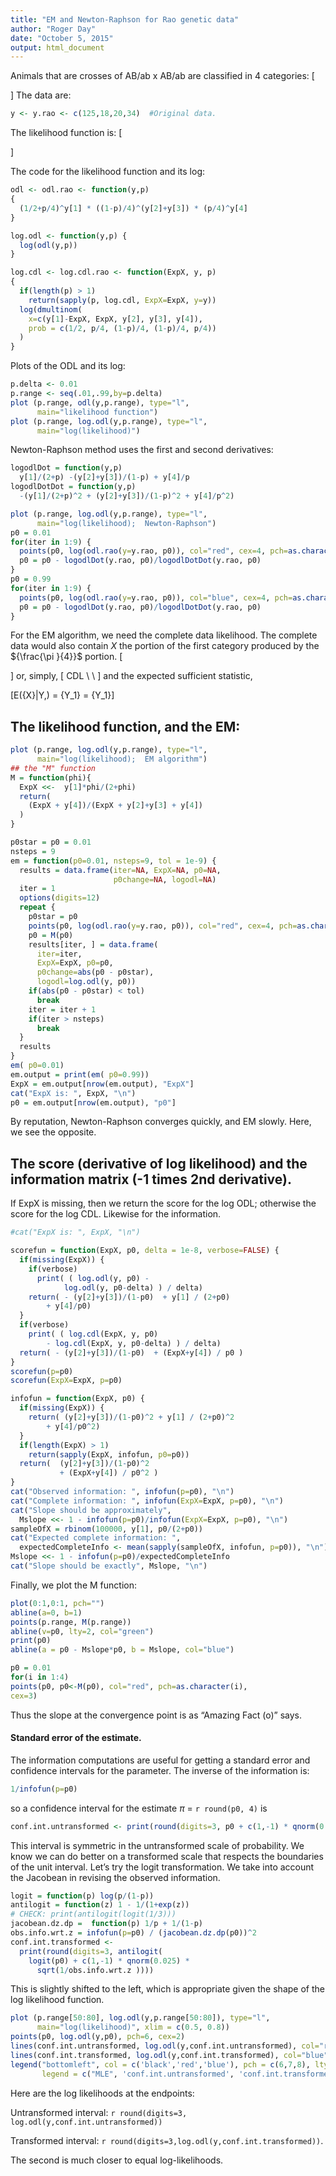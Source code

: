 ```yaml
---
title: "EM and Newton-Raphson for Rao genetic data"
author: "Roger Day"
date: "October 5, 2015"
output: html_document
---
```


Animals that are crosses of AB/ab x  AB/ab are classified in 4 categories: 
\[\begin{array}{*{20}{c}}
  Y&{Genotype}&{\Pr (category|\theta )}&{\Pr (category|\pi )} \\ 
  {125}&{AB}&{(3 - 2\theta  + {\theta ^2})/4}&{\frac{1}{2} + \frac{\pi }{4}} \\ 
  {18}&{Ab}&{(2\theta  - {\theta ^2})/4}&{\frac{1}{4} - \frac{\pi }{4}} \\ 
  {20}&{aB}&{(2\theta  - {\theta ^2})/4}&{\frac{1}{4} - \frac{\pi }{4}} \\ 
  {34}&{ab}&{(1 - 2\theta  + {\theta ^2})/4}&{\frac{\pi }{4}} 
\end{array}\]
The data are:
```r
y <- y.rao <- c(125,18,20,34)  #Original data.

```

The likelihood function is:
\[\begin{gathered}
  ODL \propto [Y|\pi ] \propto {\left( {\frac{1}{2} + \frac{\pi }{4}} \right)^{{Y_1}}}{\left( {\frac{1}{4} - \frac{\pi }{4}} \right)^{{Y_2} + {Y_3}}}{\left( {\frac{\pi }{4}} \right)^{{Y_4}}}  \\
  \quad \quad \quad \quad \quad \quad  \propto \sum\limits_{{X_1} = 0}^{{Y_1}} {\frac{{n!}}{{{X_1}!{X}!{Y_2}!{Y_3}!{Y_4}!}}{{\left( {\frac{1}{2}} \right)}^{{X_1}}}{{\left( {\frac{1}{4} - \frac{\pi }{4}} \right)}^{{Y_2} + {Y_3}}}{{\left( {\frac{\pi }{4}} \right)}^{{X} + {Y_4}}}}   \\
  \quad \quad \quad \quad = \sum\limits_{{X_1} = 0}^{{Y_1}} {\frac{{n!}}{{{X_1}!{X}!{Y_2}!{Y_3}!{Y_4}!}}CDL(\pi ;{X_1},{X},{Y_2},{Y_3},{Y_4})}   \\ 
\end{gathered} \]

The code for the likelihood function and its log:
```r
odl <- odl.rao <- function(y,p)
{
  (1/2+p/4)^y[1] * ((1-p)/4)^(y[2]+y[3]) * (p/4)^y[4] 
}

log.odl <- function(y,p) {
  log(odl(y,p))
}

log.cdl <- log.cdl.rao <- function(ExpX, y, p)
{
  if(length(p) > 1)
    return(sapply(p, log.cdl, ExpX=ExpX, y=y))
  log(dmultinom(
    x=c(y[1]-ExpX, ExpX, y[2], y[3], y[4]), 
    prob = c(1/2, p/4, (1-p)/4, (1-p)/4, p/4))
  )
}

```
Plots of the ODL and its log:
```r
p.delta <- 0.01
p.range <- seq(.01,.99,by=p.delta)
plot (p.range, odl(y,p.range), type="l",
      main="likelihood function")
plot (p.range, log.odl(y,p.range), type="l",
      main="log(likelihood)")

```

Newton-Raphson method uses the first and second derivatives:
```r
logodlDot = function(y,p)
  y[1]/(2+p) -(y[2]+y[3])/(1-p) + y[4]/p
logodlDotDot = function(y,p)
  -(y[1]/(2+p)^2 + (y[2]+y[3])/(1-p)^2 + y[4]/p^2)

plot (p.range, log.odl(y,p.range), type="l",
      main="log(likelihood);  Newton-Raphson")
p0 = 0.01
for(iter in 1:9) {
  points(p0, log(odl.rao(y=y.rao, p0)), col="red", cex=4, pch=as.character(iter))
  p0 = p0 - logodlDot(y.rao, p0)/logodlDotDot(y.rao, p0)
}
p0 = 0.99
for(iter in 1:9) {
  points(p0, log(odl.rao(y=y.rao, p0)), col="blue", cex=4, pch=as.character(iter))
  p0 = p0 - logodlDot(y.rao, p0)/logodlDotDot(y.rao, p0)
}
```

For the EM algorithm, we need  the complete data likelihood. The complete data would also contain $X$ the portion of the first category produced by the
${\frac{\pi }{4}}$ portion.
\[\begin{gathered}
  CDL = [X|\pi ] = \frac{{n!}}{{({Y_1} - X)!X!{Y_2}!{Y_3}!{Y_4}!}}{\left( {\frac{1}{2}} \right)^{{Y_1} - X}}{\left( {\frac{\pi }{4}} \right)^{{X}}}{\left( {\frac{1}{4} - \frac{\pi }{4}} \right)^{{Y_2} + {Y_3}}}{\left( {\frac{\pi }{4}} \right)^{{Y_4}}}  \\
\end{gathered} \]
or, simply,
\[
CDL \propto {\pi ^{{X} + {Y_4}}}{(1 - \pi )^{{Y_2} + {Y_3}}} \\
  \quad \quad \quad \quad  \\ 
\]
and the  expected sufficient statistic,

\[E({X}|Y,\pi ) = {Y_1}\frac{\pi / 4 }{{\pi / 4 + 1/2 }} = {Y_1}\frac{\pi }{{ \pi + 2 }}\]

## The likelihood function,  and the EM:
```r
plot (p.range, log.odl(y,p.range), type="l",
      main="log(likelihood);  EM algorithm")
## the "M" function 
M = function(phi){
  ExpX <<-  y[1]*phi/(2+phi) 
  return(
    (ExpX + y[4])/(ExpX + y[2]+y[3] + y[4])
  )
}

p0star = p0 = 0.01
nsteps = 9
em = function(p0=0.01, nsteps=9, tol = 1e-9) {
  results = data.frame(iter=NA, ExpX=NA, p0=NA,
                       p0change=NA, logodl=NA)
  iter = 1
  options(digits=12)
  repeat {
    p0star = p0
    points(p0, log(odl.rao(y=y.rao, p0)), col="red", cex=4, pch=as.character(iter))
    p0 = M(p0)
    results[iter, ] = data.frame(
      iter=iter, 
      ExpX=ExpX, p0=p0,
      p0change=abs(p0 - p0star), 
      logodl=log.odl(y, p0))
    if(abs(p0 - p0star) < tol)
      break
    iter = iter + 1
    if(iter > nsteps)
      break
  }
  results
}
em( p0=0.01)
em.output = print(em( p0=0.99))
ExpX = em.output[nrow(em.output), "ExpX"]
cat("ExpX is: ", ExpX, "\n")
p0 = em.output[nrow(em.output), "p0"]
```

By reputation, Newton-Raphson converges quickly, and EM slowly.  Here, we see the opposite.

## The score (derivative of log likelihood) and the information matrix (-1 times 2nd derivative).
If ExpX is missing, then we return the score for the log ODL; otherwise the score for the log CDL. Likewise for the information.

```r


#cat("ExpX is: ", ExpX, "\n")

scorefun = function(ExpX, p0, delta = 1e-8, verbose=FALSE) {
  if(missing(ExpX)) {
    if(verbose)
      print( ( log.odl(y, p0) - 
            log.odl(y, p0-delta) ) / delta)
    return( - (y[2]+y[3])/(1-p0)  + y[1] / (2+p0) 
        + y[4]/p0)
  }
  if(verbose)
    print( ( log.cdl(ExpX, y, p0) 
        - log.cdl(ExpX, y, p0-delta) ) / delta)
  return( - (y[2]+y[3])/(1-p0)  + (ExpX+y[4]) / p0 )
}
scorefun(p=p0)
scorefun(ExpX=ExpX, p=p0)

infofun = function(ExpX, p0) {
  if(missing(ExpX)) {
    return( (y[2]+y[3])/(1-p0)^2 + y[1] / (2+p0)^2 
        + y[4]/p0^2)
  }
  if(length(ExpX) > 1)
    return(sapply(ExpX, infofun, p0=p0))
  return(  (y[2]+y[3])/(1-p0)^2  
           + (ExpX+y[4]) / p0^2 )
}
cat("Observed information: ", infofun(p=p0), "\n")
cat("Complete information: ", infofun(ExpX=ExpX, p=p0), "\n")
cat("Slope should be approximately",
  Mslope <<- 1 - infofun(p=p0)/infofun(ExpX=ExpX, p=p0), "\n")
sampleOfX = rbinom(100000, y[1], p0/(2+p0)) 
cat("Expected complete information: ",
  expectedCompleteInfo <- mean(sapply(sampleOfX, infofun, p=p0)), "\n")
Mslope <<- 1 - infofun(p=p0)/expectedCompleteInfo 
cat("Slope should be exactly", Mslope, "\n")
```
Finally, we plot the M function:
```r
plot(0:1,0:1, pch="")
abline(a=0, b=1)
points(p.range, M(p.range))
abline(v=p0, lty=2, col="green")
print(p0)
abline(a = p0 - Mslope*p0, b = Mslope, col="blue")

p0 = 0.01
for(i in 1:4)
points(p0, p0<-M(p0), col="red", pch=as.character(i),
cex=3)
```

Thus the slope at the convergence point is as "Amazing  Fact (o)" says.

#### Standard error of the estimate.

The information computations are useful for getting a standard error and confidence intervals for the parameter.
The inverse of the information is:
```r
1/infofun(p=p0)
```
so a confidence interval for the estimate $\pi$ = `r round(p0, 4)` is 
```r
conf.int.untransformed <- print(round(digits=3, p0 + c(1,-1) * qnorm(0.025) * sqrt(1/infofun(p=p0))))
```
This interval is symmetric in the untransformed scale of probability. We know we can do better on a transformed scale that respects the boundaries of the unit interval. Let's try the logit transformation. We take into account the Jacobean in revising the observed information.
```r
logit = function(p) log(p/(1-p))
antilogit = function(z) 1 - 1/(1+exp(z))
# CHECK: print(antilogit(logit(1/3)))
jacobean.dz.dp =  function(p) 1/p + 1/(1-p)
obs.info.wrt.z = infofun(p=p0) / (jacobean.dz.dp(p0))^2
conf.int.transformed <-
  print(round(digits=3, antilogit(
    logit(p0) + c(1,-1) * qnorm(0.025) * 
      sqrt(1/obs.info.wrt.z ))))
```
This is slightly shifted to the left, which is appropriate given the shape of the log likelihood function.
```r
plot (p.range[50:80], log.odl(y,p.range[50:80]), type="l",
      main="log(likelihood)", xlim = c(0.5, 0.8))
points(p0, log.odl(y,p0), pch=6, cex=2)
lines(conf.int.untransformed, log.odl(y,conf.int.untransformed), col="red", pch=7, type='b')
lines(conf.int.transformed, log.odl(y,conf.int.transformed), col="blue", pch=8, type='b')
legend("bottomleft", col = c('black','red','blue'), pch = c(6,7,8), lty=c(0,1,1),
       legend = c("MLE", 'conf.int.untransformed', 'conf.int.transformed'))

```
Here are the log likelihoods at the endpoints:

Untransformed interval: `r round(digits=3, log.odl(y,conf.int.untransformed))` 

Transformed interval: `r round(digits=3,log.odl(y,conf.int.transformed))`.

The second  is much closer to equal log-likelihoods.


